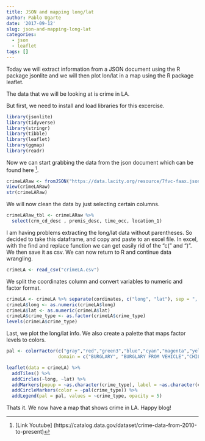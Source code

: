 ```yaml
---
title: JSON and mapping long/lat
author: Pablo Ugarte
date: '2017-09-12'
slug: json-and-mapping-long-lat
categories:
  - json
  - leaflet
tags: []
---
```


Today we will extract information from a JSON document using the R package jsonlite and we will then plot lon/lat in a map using the R package leaflet.

The data that we will be looking at is crime in LA.

But first, we need to install and load libraries for this excercise.

```r
library(jsonlite)
library(tidyverse)
library(stringr)
library(tibble)
library(leaflet)
library(ggmap)
library(readr)
```

Now we can start grabbing the data from the json document which can be found here [^1].

```r
crimeLARaw <- fromJSON("https://data.lacity.org/resource/7fvc-faax.json")
View(crimeLARaw)
str(crimeLARaw)
```

We will now clean the data by just selecting certain columns.

```r
crimeLARaw_tbl <- crimeLARaw %>% 
  select(crm_cd_desc , premis_desc, time_occ, location_1)
```

I am having problems extracting the long/lat data without parentheses. So decided to take this dataframe, and copy and paste to an excel file. 
In excel, with the find and replace function we can get easily rid of the "c(" and ")". We then save it as csv. 
We can now return to R and continue data wrangling.

```r
crimeLA <- read_csv("crimeLA.csv")
```

We split the coordinates column and convert variables to numeric and factor format.

```r
crimeLA <- crimeLA %>% separate(cordinates, c("long", "lat"), sep = ", ")
crimeLA$long <- as.numeric(crimeLA$long) 
crimeLA$lat <- as.numeric(crimeLA$lat)
crimeLA$crime_type <- as.factor(crimeLA$crime_type)
levels(crimeLA$crime_type)
```

Last, we plot the long/lat info. We also create a palette that maps factor levels to colors.

```r
pal <- colorFactor(c("gray","red","green3","blue","cyan","magenta","yellow","black"),
                   domain = c("BURGLARY", "BURGLARY FROM VEHICLE","CHILD ANNOYING (17YRS & UNDER","CRUELTY TO ANIMALS","DISTURBING THE PEACE","EMBEZZLEMENT, GRAND THEFT ($950.01 & OVER","INDECENT EXPOSURE","OTHER ASSAULT"  ,"OTHER MISCELLANEOUS CRIME","THEFT PLAIN - PETTY ($950 & UNDER","VANDALISM - MISDEAMEANOR ($399 OR UNDER","VEHICLE - STOLEN" ))

leaflet(data = crimeLA) %>% 
  addTiles() %>%
  addCircles(~long, ~lat) %>% 
  addMarkers(popup = ~as.character(crime_type), label = ~as.character(crime_type)) %>%
  addCircleMarkers(color = ~pal(crime_type)) %>%
  addLegend(pal = pal, values = ~crime_type, opacity = 5)
```

Thats it. We now have a map that shows crime in LA. Happy blog!

[^1]: [Link Youtube] (https://catalog.data.gov/dataset/crime-data-from-2010-to-present)
